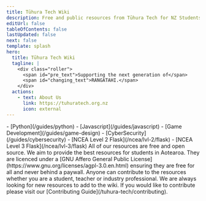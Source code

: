 ```yaml
---
title: Tūhura Tech Wiki
description: Free and public resources from Tūhura Tech for NZ Students.
editUrl: false
tableOfContents: false
lastUpdated: false
next: false
template: splash
hero:
  title: Tūhura Tech Wiki
  tagline: |
    <div class="roller">
      <span id="pre_text">Supporting the next generation of</span>
      <span id="changing_text">RANGATAHI.</span>
    </div>
  actions:
    - text: About Us
      link: https://tuhuratech.org.nz
      icon: external
---
```



<CardGrid>
  <ListCard title="Learn" icon="open-book">
    - [Python](/guides/python)
    - [Javascript](/guides/javascript)
    - [Game Development](/guides/game-design)
    - [CyberSecurity](/guides/cybersecurity)
  </ListCard>

  <ListCard title="NCEA Resources" icon="puzzle">
    - [NCEA Level 2 Flask](/ncea/lvl-2/flask)
    - [NCEA Level 3 Flask](/ncea/lvl-3/flask)
  </ListCard>

  <SplitCard title="Open Source, Industry Standards, For You" icon="rocket">
    All of our resources are free and open source. We aim to provide the best resources for students in Aotearoa. They are licenced under a [GNU Affero General Public License](https://www.gnu.org/licenses/agpl-3.0.en.html) ensuring they are free for all and never behind a paywall.
  </SplitCard>

  <Card title="Contribute" icon="star">
    Anyone can contribute to the resources whether you are a student, teacher or industry professional. We are always looking for new resources to add to the wiki. If you would like to contribute please visit our [Contributing Guide](/tuhura-tech/contributing).
  </Card>
</CardGrid>

<ScriptWorkaround />